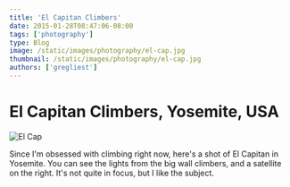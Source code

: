 ```yaml
---
title: 'El Capitan Climbers'
date: 2015-01-28T08:47:06-08:00
tags: ['photography']
type: Blog
image: /static/images/photography/el-cap.jpg
thumbnail: /static/images/photography/el-cap.jpg
authors: ['gregliest']
---
```


# El Capitan Climbers, Yosemite, USA

![El Cap](/static/images/photography/el-cap.jpg)

Since I'm obsessed with climbing right now, here's a shot of El Capitan in Yosemite. You can see the lights from the big wall climbers, and a satellite on the right. It's not quite in focus, but I like the subject.
